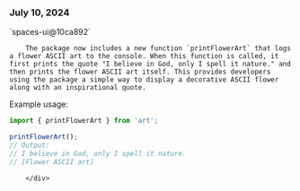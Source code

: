 ### July 10, 2024

<div style={{ display: "table", width: "auto" }}>

  <div style={{ display: "table-row", width: "auto" }}>
      <Snippet file="chips/wrappers.mdx" />
        <div style={{ float: "left", display: "table-column", paddingLeft: "30px", width: "calc(80% - 30px)" }}>
        `spaces-ui@10ca892`

        The package now includes a new function `printFlowerArt` that logs a flower ASCII art to the console. When this function is called, it first prints the quote "I believe in God, only I spell it nature." and then prints the flower ASCII art itself. This provides developers using the package a simple way to display a decorative ASCII flower along with an inspirational quote.

Example usage:

```javascript
import { printFlowerArt } from 'art';

printFlowerArt();
// Output:
// I believe in God, only I spell it nature.
// [Flower ASCII art]
```

        </div>

  </div>

</div>
